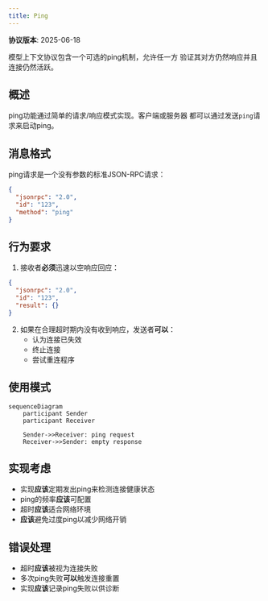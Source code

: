 ```yaml
---
title: Ping
---
```


<div id="enable-section-numbers" />

<Info>**协议版本**: 2025-06-18</Info>

模型上下文协议包含一个可选的ping机制，允许任一方
验证其对方仍然响应并且连接仍然活跃。

## 概述

ping功能通过简单的请求/响应模式实现。客户端或服务器
都可以通过发送`ping`请求来启动ping。

## 消息格式

ping请求是一个没有参数的标准JSON-RPC请求：

```json
{
  "jsonrpc": "2.0",
  "id": "123",
  "method": "ping"
}
```

## 行为要求

1. 接收者**必须**迅速以空响应回应：

```json
{
  "jsonrpc": "2.0",
  "id": "123",
  "result": {}
}
```

2. 如果在合理超时期内没有收到响应，发送者**可以**：
   - 认为连接已失效
   - 终止连接
   - 尝试重连程序

## 使用模式

```mermaid
sequenceDiagram
    participant Sender
    participant Receiver

    Sender->>Receiver: ping request
    Receiver->>Sender: empty response
```

## 实现考虑

- 实现**应该**定期发出ping来检测连接健康状态
- ping的频率**应该**可配置
- 超时**应该**适合网络环境
- **应该**避免过度ping以减少网络开销

## 错误处理

- 超时**应该**被视为连接失败
- 多次ping失败**可以**触发连接重置
- 实现**应该**记录ping失败以供诊断
